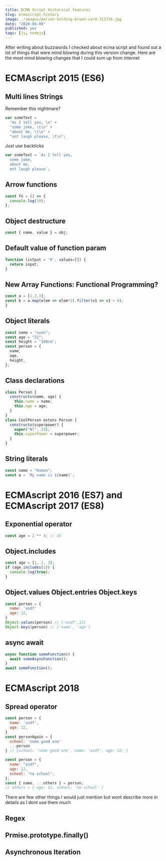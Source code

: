 ```yaml
---
title: ECMA Script Historical features
slug: ecmascript-history
image: ./images/person-holding-brown-card-311716.jpg
date: "2020-04-08"
published: yes
tags: [js, nodejs]
---
```



After writing about buzzwords I checked about ecma script and found out a lot of things that were mind blowing during this version change. Here are the most mind blowing changes that I could sum up from internet

# ECMAscript 2015 (ES6)

## Multi lines Strings

Remember this nightmare?

<CodeDivWrapper>

```js
var someText =
  "As I tell you, \n" +
  "some joke, \t\n" +
  "about me, \t\n" +
  "ont laugh please, \t\n";
```

</CodeDivWrapper>

Just use backticks

<CodeDivWrapper>

```js
var someText = `As I tell you, 
  some joke,
  about me,
  ont laugh please`;
```

</CodeDivWrapper>

## Arrow functions

<CodeDivWrapper>

```js
const fn = () => {
  console.log(10);
};
```

</CodeDivWrapper>

## Object destructure

<CodeDivWrapper>

```js
const { name, value } = obj;
```

</CodeDivWrapper>

## Default value of function param

<CodeDivWrapper>

```js
function (intput = '0', values=[]) {
  return input;
}
```

</CodeDivWrapper>

## New Array Functions: Functional Programming?

<CodeDivWrapper>

```js
const a = [1,2,3];
const b = a.map(elem => elem*2).filter(v1 => v1 > 6);
}
```

</CodeDivWrapper>

## Object literals

<CodeDivWrapper>

```js
const name = "ayon";
const age = "22";
const height = "180cm";
const person = {
  name,
  age,
  height,
};
```

</CodeDivWrapper>

## Class declarations

<CodeDivWrapper>

```js
class Person {
  constructo(name, age) {
    this.name = name;
    this.age = age;
  }
}
class CoolPerson extens Person {
  constructo(superpower) {
    super("Nl", 23);
    this.superPower = superpower;
  }
}
```

</CodeDivWrapper>

## String literals

<CodeDivWrapper>

```js
const name = "Human";
const a = `My name is ${name}`;
```

</CodeDivWrapper>

# ECMAscript 2016 (ES7) and ECMAscript 2017 (ES8)

## Exponential operator

<CodeDivWrapper>

```js
const age = 2 ** 4; // 16
```

</CodeDivWrapper>

## Object.includes

<CodeDivWrapper>

```js
const age = [1, 2, 3];
if (age.includes(1)) {
  console.log(true);
}
```

</CodeDivWrapper>

## Object.values Object.entries Object.keys

<CodeDivWrapper>

```js
const person = {
  name: 'asdf'
  age: 12,
}
Object.values(person) // ['asdf',12]
Object.keys(person) // ['name', 'age']
```

</CodeDivWrapper>

## async await

<CodeDivWrapper>

```js
async function someFunction() {
  await someAsyncFunction();
}
await someFunction();
```

</CodeDivWrapper>

# ECMAscript 2018

## Spread operator

<CodeDivWrapper>

```js
const person = {
  name: 'asdf',
  age: 12,
}
const personAgain = {
  school: 'some good one'
  ...person
} // {school: 'some good one', name: 'asdf', age: 12, }
```

</CodeDivWrapper>

<CodeDivWrapper>

```js
const person = {
  name: "asdf",
  age: 12,
  school: "no school",
};
const { name, ...others } = person;
// others = { age: 12, school: 'no school' }
```

</CodeDivWrapper>

There are few other things I would just mention but wont describe more in details as I dont use them much

## Regex

## Prmise.prototype.finally()

## Asynchronous Iteration
